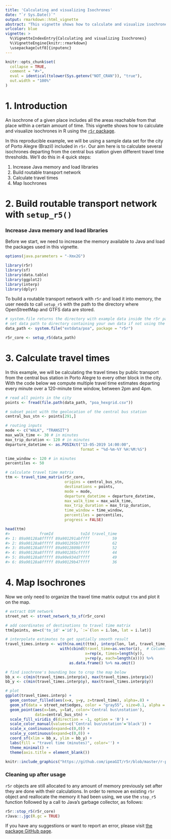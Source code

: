 ```yaml
---
title: 'Calculating and visualizing Isochrones'
date: "`r Sys.Date()`"
output: rmarkdown::html_vignette
abstract: "This vignette shows how to calculate and visualize isochrones in R using the `r5r` package."
urlcolor: blue
vignette: >
  %\VignetteIndexEntry{Calculating and visualizing Isochrones} 
  %\VignetteEngine{knitr::rmarkdown} 
  \usepackage[utf8]{inputenc}
---
```


```r
knitr::opts_chunk$set(
  collapse = TRUE,
  comment = "#>",
  eval = identical(tolower(Sys.getenv("NOT_CRAN")), "true"),
  out.width = "100%"
)
```

# 1. Introduction

An isochrone of a given place includes all the areas reachable from that place within a certain amount of time. This vignette shows how to calculate and visualize isochrones in R using the [`r5r` package](https://ipeagit.github.io/r5r/index.html).

In this reproducible example, we will be using a sample data set for the city of Porto Alegre (Brazil) included in `r5r`. Our aim here is to calculate several isochrones departing from the central bus station given different travel time thresholds. We'll do this in 4 quick steps: 

1. Increase Java memory and load libraries 
2. Build routable transport network 
3. Calculate travel times 
4. Map Isochrones


# 2. Build routable transport network with `setup_r5()`

### Increase Java memory and load libraries

Before we start, we need to increase the memory available to Java and load the packages used in this vignette.

```r
options(java.parameters = "-Xmx2G")

library(r5r)
library(sf)
library(data.table)
library(ggplot2)
library(interp)
library(dplyr)
```


To build a routable transport network with `r5r` and load it into memory, the user needs to call `setup_r5` with the path to the directory where OpenStreetMap and GTFS data are stored.

```r
# system.file returns the directory with example data inside the r5r package
# set data path to directory containing your own data if not using the examples
data_path <- system.file("extdata/poa", package = "r5r")

r5r_core <- setup_r5(data_path)
```

# 3. Calculate travel times

In this example, we will be calculating the travel times by public transport from the central bus station in Porto Alegre to every other block in the city. With the code below we compute multiple travel time estimates departing every minute over a 120-minute time window, between 2pm and 4pm.

```r
# read all points in the city
points <- fread(file.path(data_path, "poa_hexgrid.csv"))

# subset point with the geolocation of the central bus station
central_bus_stn <- points[291,]

# routing inputs
mode <- c("WALK", "TRANSIT")
max_walk_time <- 30 # in minutes
max_trip_duration <- 120 # in minutes
departure_datetime <- as.POSIXct("13-05-2019 14:00:00",
                                 format = "%d-%m-%Y %H:%M:%S")

time_window <- 120 # in minutes
percentiles <- 50

# calculate travel time matrix
ttm <- travel_time_matrix(r5r_core,
                          origins = central_bus_stn,
                          destinations = points,
                          mode = mode,
                          departure_datetime = departure_datetime,
                          max_walk_time = max_walk_time,
                          max_trip_duration = max_trip_duration,
                          time_window = time_window,
                          percentiles = percentiles,
                          progress = FALSE)

head(ttm)
#>             fromId            toId travel_time
#> 1: 89a90128a8fffff 89a901291abffff          59
#> 2: 89a90128a8fffff 89a901295b7ffff          62
#> 3: 89a90128a8fffff 89a9012809bffff          52
#> 4: 89a90128a8fffff 89a901285cfffff          44
#> 5: 89a90128a8fffff 89a90e934d7ffff          49
#> 6: 89a90128a8fffff 89a90129b47ffff          36

```

# 4. Map Isochrones

Now we only need to organize the travel time matrix output `ttm` and plot it on the map.

```r
# extract OSM network
street_net <- street_network_to_sf(r5r_core)

# add coordinates of destinations to travel time matrix
ttm[points, on=c('to_id' ='id'), `:=`(lon = i.lon, lat = i.lat)]

# interpolate estimates to get spatially smooth result
travel_times.interp <- with(na.omit(ttm), interp(lon, lat, travel_time_p50)) %>%
                        with(cbind(travel_time=as.vector(z),  # Column-major order
                                   x=rep(x, times=length(y)),
                                   y=rep(y, each=length(x)))) %>%
                            as.data.frame() %>% na.omit()

# find isochrone's bounding box to crop the map below
bb_x <- c(min(travel_times.interp$x), max(travel_times.interp$x))
bb_y <- c(min(travel_times.interp$y), max(travel_times.interp$y))

# plot
ggplot(travel_times.interp) +
  geom_contour_filled(aes(x=x, y=y, z=travel_time), alpha=.8) +
  geom_sf(data = street_net$edges, color = "gray55", size=0.1, alpha = 0.7) +
  geom_point(aes(x=lon, y=lat, color='Central bus\nstation'),
             data=central_bus_stn) +
  scale_fill_viridis_d(direction = -1, option = 'B') +
  scale_color_manual(values=c('Central bus\nstation'='black')) +
  scale_x_continuous(expand=c(0,0)) +
  scale_y_continuous(expand=c(0,0)) +
  coord_sf(xlim = bb_x, ylim = bb_y) +
  labs(fill = "travel time (minutes)", color='') +
  theme_minimal() +
  theme(axis.title = element_blank())
```

```r
knitr::include_graphics("https://github.com/ipeaGIT/r5r/blob/master/r-package/inst/img/vig_isochrone.png?raw=true")
```

### Cleaning up after usage

`r5r` objects are still allocated to any amount of memory previously set after they are done with their calculations. In order to remove an existing `r5r` object and reallocate the memory it had been using, we use the `stop_r5` function followed by a call to Java's garbage collector, as follows:

```r
r5r::stop_r5(r5r_core)
rJava::.jgc(R.gc = TRUE)
```

If you have any suggestions or want to report an error, please visit [the package GitHub page](https://github.com/ipeaGIT/r5r).
